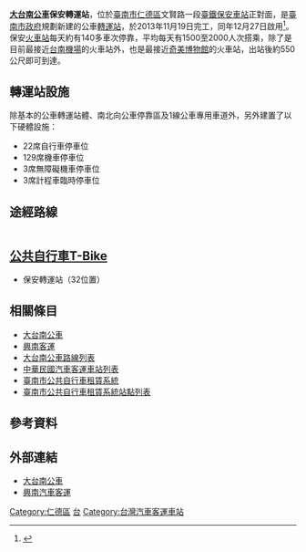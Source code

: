 
{{Infobox 轉運站
|name=保安轉運站<br/><small>Bao'an Bus Station</small>
|logo=
|image=[[File:TAINAN_CITY_BUS_BAO-AN_TRANSFER_STARION.JPG|300px]]
|location=[[臺南市|臺南市]][[仁德區|仁德區]]文賢路一段
|opendate=2013年12月27日
|closedate=
|built=2013年7月29日～2013年11月19日
|est_completion=
|howtobuild=
|floor=
|use=
|terminate=
|via=
}}
'''[[大台南公車|大台南公車]]保安轉運站'''，位於[[臺南市|臺南市]][[仁德區|仁德區]]文賢路一段[[臺鐵|臺鐵]][[保安車站|保安車站]]正對面，是[[臺南市政府|臺南市政府]]規劃新建的公車[[轉運站|轉運站]]，於2013年11月19日完工，同年12月27日啟用<ref>{{cite web |url= http://www.tainan.gov.tw/tainan/news.asp?id={DEB80C53-5110-479F-A1BF-9F7F3FFACD34} |title=保安轉運站落成啟用典禮 |publisher=臺南市政府 |accessdate=2013-12-27}}</ref>。保安[[火車站|火車站]]每天約有140多車次停靠，平均每天有1500至2000人次搭乘，除了是目前最接近[[台南機場|台南機場]]的火車站外，也是最接近[[奇美博物館|奇美博物館]]的火車站，出站後約550公尺即可到達。

==轉運站設施==
除基本的公車轉運站體、南北向公車停靠區及1線公車專用車道外，另外建置了以下硬體設施：
*22席自行車停車位
*129席機車停車位
*3席無障礙機車停車位
*3席計程車臨時停車位

== 途經路線 ==
{| class="wikitable" width="95%" border="0" align="center" cellpadding="2" cellspacing="1"
|-bgcolor="#EAEAEA"
|-
!路線!!起站!!行經!!迄站!!備註
|-
|<font color=#ea0437>'''紅3'''</font>||[[臺南轉運站|臺南轉運站]]||[[臺南航空站|臺南航空站]]、[[高鐵台南站|高鐵台南站]]||[[關廟轉運站|關廟轉運站]]||
*部分班次繞駛文賢德成路口。
|-
|<font color=#ea0437>'''紅3區間車'''</font>||臺南航空站||高鐵台南站||關廟轉運站||
*關廟轉運站20:30發車，於台南航空站21:30折返。
|-
|<font color=#ea0437>'''紅3-1'''</font>||保安轉運站||[[奇美博物館|奇美博物館]]、臺南航空站||保安轉運站||
*都會公園藝文公車。
*循環線行駛。
|-
|<font color=#ea0437>'''紅4'''</font>||臺南轉運站||中華醫事科技大學||[[奇美博物館|奇美博物館]]||
|-
|}

==[[臺南市公共自行車租賃系統|公共自行車T-Bike]]==
*保安轉運站（32位置）

==相關條目==
*[[大台南公車|大台南公車]]
*[[興南客運|興南客運]]
*[[大台南公車路線列表|大台南公車路線列表]]
*[[中華民國汽車客運車站列表|中華民國汽車客運車站列表]]
*[[臺南市公共自行車租賃系統|臺南市公共自行車租賃系統]]
*[[臺南市公共自行車租賃系統站點列表|臺南市公共自行車租賃系統站點列表]]

==參考資料==
{{reflist}}

== 外部連結 ==
*[https://web.archive.org/web/20140208181939/http://tourguide.tainan.gov.tw/ 大台南公車]
*[http://www.snbus.com.tw 興南汽車客運]{{Wayback|url=http://www.snbus.com.tw/ |date=20150404231434 }}


{{大台南公車}}
[[Category:仁德區|Category:仁德區]]
[[Category:台南市公車|台]]
[[Category:台灣汽車客運車站|Category:台灣汽車客運車站]]